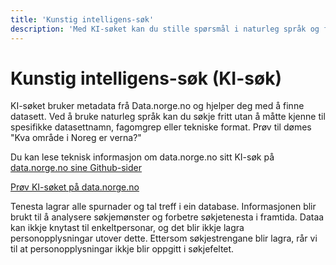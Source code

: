 ```yaml
---
title: 'Kunstig intelligens-søk'
description: 'Med KI-søket kan du stille spørsmål i naturleg språk og få resultat frå data.norge.no basert på det.'
---
```


# Kunstig intelligens-søk (KI-søk)

KI-søket bruker metadata frå Data.norge.no og hjelper deg med å finne datasett. Ved å bruke naturleg språk kan du søkje fritt utan å måtte kjenne til spesifikke datasettnamn, fagomgrep eller tekniske format. Prøv til dømes "Kva område i Noreg er verna?"

Du kan lese teknisk informasjon om data.norge.no sitt KI-søk på [data.norge.no sine Github-sider](https://github.com/Informasjonsforvaltning/fdk-llm-search-service)

[Prøv KI-søket på data.norge.no](https://data.norge.no)

<Alert>
    Tenesta lagrar alle spurnader og tal treff i ein database. Informasjonen blir brukt til å analysere søkjemønster og
    forbetre søkjetenesta i framtida. Dataa kan ikkje knytast til enkeltpersonar, og det blir ikkje lagra
    personopplysningar utover dette. Ettersom søkjestrengane blir lagra, rår vi til at personopplysningar ikkje blir
    oppgitt i søkjefeltet.
</Alert>

